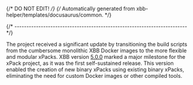 {/* DO NOT EDIT! */}
{/* Automatically generated from xbb-helper/templates/docusaurus/common. */}

{/* ------------------------------------------------------------------------ */}

The project received a significant update by transitioning the build
scripts from the cumbersome monolithic XBB Docker images to the more
flexible and modular xPacks. XBB version
[5.0.0](https://xpack.github.io/blog/2023/02/07/xbb-v5.0.0-released/)
marked a major milestone for the xPack project, as it was the first
self-sustained release. This version enabled the creation of new
binary xPacks using existing binary xPacks, eliminating the need for
custom Docker images or other compiled tools.
